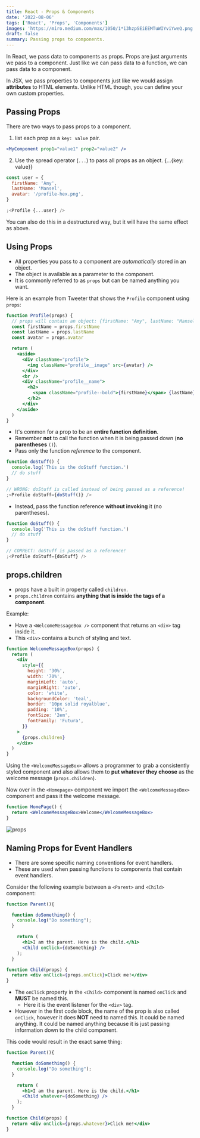 ```yaml
---
title: React - Props & Components
date: '2022-08-06'
tags: ['React', 'Props', 'Components']
images: 'https://miro.medium.com/max/1050/1*i3hzpSEiEEMTuWIYviYweQ.png'
draft: false
summary: Passing props to components.
---
```


<TOCInline toc={props.toc} asDisclosure />

In React, we pass data to components as props. Props are just arguments we pass to a component. Just like we can pass data to a function, we can pass data to a component.

In JSX, we pass properties to components just like we would assign **attributes** to HTML elements. Unlike HTML though, you can define your own custom properties.

## Passing Props

There are two ways to pass props to a component.

1. list each prop as a `key: value` pair.

```jsx
<MyComponent prop1="value1" prop2="value2" />
```

2. Use the spread operator (`...`) to pass all props as an object. {...{key: value}}

```jsx
const user = {
  firstName: 'Amy',
  lastName: 'Mansel',
  avatar: '/profile-hex.png',
}

;<Profile {...user} />
```

You can also do this in a destructured way, but it will have the same effect as above.

## Using Props

- All properties you pass to a component are _automatically_ stored in an object.
- The object is available as a parameter to the component.
- It is commonly referred to as `props` but can be named anything you want.

Here is an example from Tweeter that shows the `Profile` component using `props`:

```jsx
function Profile(props) {
  // props will contain an object: {firstName: "Amy", lastName: "Mansel", avatar: "/profile-hex.png"}
  const firstName = props.firstName
  const lastName = props.lastName
  const avatar = props.avatar

  return (
    <aside>
      <div className="profile">
        <img className="profile__image" src={avatar} />
      </div>
      <br />
      <div className="profile__name">
        <h2>
          <span className="profile--bold">{firstName}</span> {lastName}
        </h2>
      </div>
    </aside>
  )
}
```

- It's common for a prop to be an **entire function definition**.
- Remember **not** to call the function when it is being passed down (**no parentheses** `()`).
- Pass only the function _reference_ to the component.

```jsx
function doStuff() {
  console.log('This is the doStuff function.')
  // do stuff
}

// WRONG: doStuff is called instead of being passed as a reference!
;<Profile doStuff={doStuff()} />
```

- Instead, pass the function reference **without invoking** it (no parentheses).

```jsx
function doStuff() {
  console.log('This is the doStuff function.')
  // do stuff
}

// CORRECT: doStuff is passed as a reference!
;<Profile doStuff={doStuff} />
```

## props.children

- props have a built in property called `children`.
- `props.children` contains **anything that is inside the tags of a component**.

Example:

- Have a `<WelcomeMessageBox />` component that returns an `<div>` tag inside it.
- This `<div>` contains a bunch of styling and text.

```jsx
function WelcomeMessageBox(props) {
  return (
    <div
      style={{
        height: '30%',
        width: '70%',
        marginLeft: 'auto',
        marginRight: 'auto',
        color: 'white',
        backgroundColor: 'teal',
        border: '10px solid royalblue',
        padding: '10%',
        fontSize: '2em',
        fontFamily: 'Futura',
      }}
    >
      {props.children}
    </div>
  )
}
```

Using the `<WelcomeMessageBox>` allows a programmer to grab a consistently styled component and also allows them to **put whatever they choose** as the welcome message (`props.children`).

Now over in the `<Homepage>` component we import the `<WelcomeMessageBox>` component and pass it the welcome message.

```jsx
function HomePage() {
  return <WelcomeMessageBox>Welcome</WelcomeMessageBox>
}
```

![props](https://i.imgur.com/yXdcaGb.png)

## Naming Props for Event Handlers

- There are some specific naming conventions for event handlers.
- These are used when passing functions to components that contain event handlers.

Consider the following example between a `<Parent>` and `<Child>` component:

```jsx
function Parent(){

  function doSomething() {
    console.log("Do something");
  }

    return (
      <h1>I am the parent. Here is the child.</h1>
      <Child onClick={doSomething} />
    );
  }
```

```jsx
function Child(props) {
  return <div onClick={props.onClick}>Click me!</div>
}
```

- The `onClick` property in the `<Child>` component is named `onClick` and **MUST** be named this.
  - Here it is the event listener for the `<div>` tag.
- However in the first code block, the name of the prop is also called `onClick`, however it does **NOT** need to named this. It could be named anything. It could be named anything because it is just passing information down to the child component.

This code would result in the exact same thing:

```jsx
function Parent(){

  function doSomething() {
    console.log("Do something");
  }

    return (
      <h1>I am the parent. Here is the child.</h1>
      <Child whatever={doSomething} />
    );
  }
```

```jsx
function Child(props) {
  return <div onClick={props.whatever}>Click me!</div>
}
```
